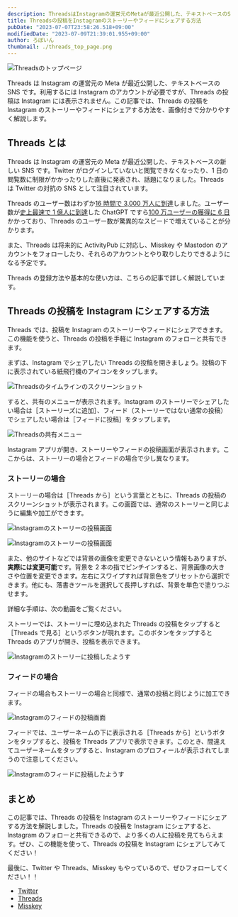 ```yaml
---
description: ThreadsはInstagramの運営元のMetaが最近公開した、テキストベースのSNSです。利用するにはInstagramのアカウントが必要ですが、Threadsの投稿はInstagramには表示されません。この記事では、Threadsの投稿をInstagramのストーリーやフィードにシェアする方法を、画像付きで分かりやすく解説します。
title: Threadsの投稿をInstagramのストーリーやフィードにシェアする方法
pubDate: "2023-07-07T23:58:26.518+09:00"
modifiedDate: "2023-07-09T21:39:01.955+09:00"
author: ろぼいん
thumbnail: ./threads_top_page.png
---
```



![Threadsのトップページ](./threads_top_page.png)

Threads は Instagram の運営元の Meta が最近公開した、テキストベースの SNS です。利用するには Instagram のアカウントが必要ですが、Threads の投稿は Instagram には表示されません。この記事では、Threads の投稿を Instagram のストーリーやフィードにシェアする方法を、画像付きで分かりやすく解説します。

## Threads とは

Threads は Instagram の運営元の Meta が最近公開した、テキストベースの新しい SNS です。Twitter がログインしていないと閲覧できなくなったり、1 日の閲覧数に制限がかかったりした直後に発表され、話題になりました。Threads は Twitter の対抗の SNS として注目されています。

Threads のユーザー数はわずか[16 時間で 3,000 万人に到達](https://xtrend.nikkei.com/atcl/contents/casestudy/00012/01240/)しました。ユーザー数が[史上最速で 1 億人に到達](https://japan.zdnet.com/article/35199601/)した ChatGPT ですら[100 万ユーザーの獲得に 6 日](https://www.itmedia.co.jp/news/articles/2212/06/news110.html)かかっており、Threads のユーザー数が驚異的なスピードで増えていることが分かります。

また、Threads は将来的に ActivityPub に対応し、Misskey や Mastodon のアカウントをフォローしたり、それらのアカウントとやり取りしたりできるようになる予定です。

Threads の登録方法や基本的な使い方は、こちらの記事で詳しく解説しています。

<ArticleCard link="/article/2023/07/06/meta-twitter-competing-app-threads/" />

## Threads の投稿を Instagram にシェアする方法

Threads では、投稿を Instagram のストーリーやフィードにシェアできます。この機能を使うと、Threads の投稿を手軽に Instagram のフォローと共有できます。

まずは、Instagram でシェアしたい Threads の投稿を開きましょう。投稿の下に表示されている紙飛行機のアイコンをタップします。

![Threadsのタイムラインのスクリーンショット](./threads_timeline.png)

すると、共有のメニューが表示されます。Instagram のストーリーでシェアしたい場合は［ストーリーズに追加］、フィード（ストーリーではない通常の投稿）でシェアしたい場合は［フィードに投稿］をタップします。

![Threadsの共有メニュー](./threads_share_sheet.png)

Instagram アプリが開き、ストーリーやフィードの投稿画面が表示されます。ここからは、ストーリーの場合とフィードの場合で少し異なります。

### ストーリーの場合

ストーリーの場合は［Threads から］という言葉とともに、Threads の投稿のスクリーンショットが表示されます。この画面では、通常のストーリーと同じように編集や加工ができます。

![Instagramのストーリーの投稿画面](./instagram_story_editor.png)

![Instagramのストーリーの投稿画面](./instagram_story_editor_2.png)

また、他のサイトなどでは背景の画像を変更できないという情報もありますが、**実際には変更可能**です。背景を 2 本の指でピンチインすると、背景画像の大きさや位置を変更できます。左右にスワイプすれば背景色をプリセットから選択できます。他にも、落書きツールを選択して長押しすれば、背景を単色で塗りつぶせます。

詳細な手順は、次の動画をご覧ください。

<YouTube id="w703Zdm4KRs" />

ストーリーでは、ストーリーに埋め込まれた Threads の投稿をタップすると［Threads で見る］というボタンが現れます。このボタンをタップすると Threads のアプリが開き、投稿を表示できます。

![Instagramのストーリーに投稿したようす](./instagram_story_result.png)

### フィードの場合

フィードの場合もストーリーの場合と同様で、通常の投稿と同じように加工できます。

![Instagramのフィードの投稿画面](./instagram_feed_editor.png)

フィードでは、ユーザーネームの下に表示される［Threads から］というボタンをタップすると、投稿を Threads アプリで表示できます。このとき、間違えてユーザーネームをタップすると、Instagram のプロフィールが表示されてしまうので注意してください。

![Instagramのフィードに投稿したようす](./instagram_feed_result.png)

## まとめ

この記事では、Threads の投稿を Instagram のストーリーやフィードにシェアする方法を解説しました。Threads の投稿を Instagram にシェアすると、Instagram のフォローと共有できるので、より多くの人に投稿を見てもらえます。ぜひ、この機能を使って、Threads の投稿を Instagram にシェアしてみてください！

最後に、Twitter や Threads、Misskey もやっているので、ぜひフォローしてください！！

- [Twitter](https://twitter.com/keita_roboin)
- [Threads](https://www.threads.net/@keita_roboin)
- [Misskey](https://misskey.io/@roboin)
